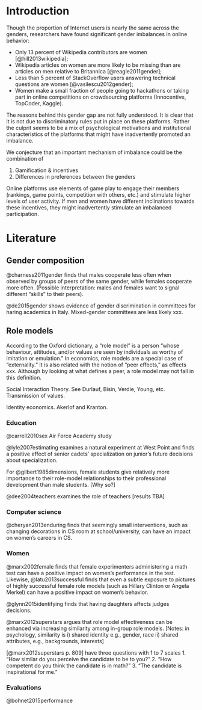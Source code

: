 
Introduction
============

Though the proportion of Internet users is nearly the same across the genders, researchers have found significant gender imbalances in online behavior:


- Only 13 percent of Wikipedia contributors are women [@hill2013wikipedia];
- Wikipedia articles on women are more likely to be missing than are articles on men relative to Britannica [@reagle2011gender];
- Less than 5 percent of StackOverflow users answering technical questions are women [@vasilescu2012gender];
- Women make a small fraction of people going to hackathons or taking part in online competitions on crowdsourcing platforms (Innocentive, TopCoder, Kaggle).

The reasons behind this gender gap are not fully understood. It is clear that it is not due to discriminatory rules put in place on these platforms. Rather the culprit seems to be a mix of psychological motivations and institutional characteristics of the platforms that might have inadvertently promoted an imbalance.

We conjecture that an important mechanism of imbalance could be the combination of

1. Gamification & incentives
2. Differences in preferences between the genders

Online platforms use elements of game play to engage their members (rankings, game points, competition with others, etc.) and stimulate higher levels of user activity. If men and women have different inclinations towards these incentives, they might inadvertently stimulate an imbalanced participation.


Literature
===========

Gender composition
------------------

@charness2011gender finds that males cooperate less often when observed by groups of peers of the same gender, while females cooperate more often. (Possible interpretation: males and females want to signal different "skills" to their peers). 


@de2015gender shows evidence of gender discrimination in committees for haring academics in Italy. Mixed-gender committees are less likely xxx.

Role models
------------

According to the Oxford dictionary, a "role model" is a person "whose behaviour, attitudes, and/or values are seen by individuals as worthy of imitation or emulation." In economics, role models are a special case of "externality." It is also related with the notion of "peer effects," as effects xxx. Although by looking at what defines a peer, a role model may not fall in this definition.

Social Interaction Theory. See Durlauf, Bisin, Verdie, Young, etc. Transmission of values.

Identity economics. Akerlof and Kranton.


### Education

@carrell2010sex Air Force Academy study

@lyle2007estimating examines a natural experiment at West Point and finds a positive effect of senior cadets' specialization on junior's future decisions about specialization. 

For @gilbert1985dimensions, female students give relatively more importance to their role-model relationships to their professional development than male students. [Why so?]

@dee2004teachers examines the role of teachers [results TBA]

### Computer science

@cheryan2013enduring finds that seemingly small interventions, such as changing decorations in CS room at school/university, can have an impact on women's careers in CS.

### Women

@marx2002female finds that female experimenters administering a math test can have a positive impact on women's performance in the test. Likewise, @latu2013successful finds that even a subtle exposure to pictures of highly successful female role models (such as Hillary Clinton or Angela Merkel) can have a positive impact on women's behavior.


@glynn2015identifying finds that having daughters affects judges decisions.


@marx2012superstars argues that role model effectiveness can be enhanced via increasing similarity among in-group role models. [Notes: in psychology, similarity is i) shared identity e.g., gender, race ii) shared attributes, e.g., backgrounds, interests]

[@marx2012superstars p. 809] have three questions with 1 to 7 scales 
1. "How similar do you perceive the candidate to be to you?"
2. "How competent do you think the candidate is in math?"
3. “The candidate is inspirational for me.”
	 
### Evaluations

@bohnet2015performance

